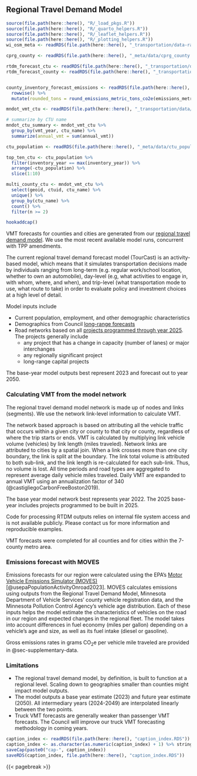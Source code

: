 ## Regional Travel Demand Model {#sec-regional-travel-demand-model}

```r
source(file.path(here::here(), "R/_load_pkgs.R"))
source(file.path(here::here(), "R/_quarto_helpers.R"))
source(file.path(here::here(), "R/_leaflet_helpers.R"))
source(file.path(here::here(), "R/_plotting_helpers.R"))
wi_osm_meta <- readRDS(file.path(here::here(), "_transportation/data-raw/wisdot/wi_osm_meta.RDS"))

cprg_county <- readRDS(file.path(here::here(), "_meta/data/cprg_county.RDS"))

rtdm_forecast_ctu <- readRDS(file.path(here::here(), "_transportation/data/rtdm_forecast_ctu.RDS"))
rtdm_forecast_county <- readRDS(file.path(here::here(), "_transportation/data/rtdm_forecast_county.RDS"))


county_inventory_forecast_emissions <- readRDS(file.path(here::here(), "_transportation/data/county_inventory_forecast_emissions.RDS")) %>%
  rowwise() %>%
  mutate(rounded_tons = round_emissions_metric_tons_co2e(emissions_metric_tons_co2e))

mndot_vmt_ctu <- readRDS(file.path(here::here(), "_transportation/data/mndot_vmt_ctu.RDS"))

# summarize by CTU name
mndot_ctu_summary <- mndot_vmt_ctu %>%
  group_by(vmt_year, ctu_name) %>%
  summarize(annual_vmt = sum(annual_vmt))

ctu_population <- readRDS(file.path(here::here(), "_meta/data/ctu_population.RDS"))

top_ten_ctu <- ctu_population %>%
  filter(inventory_year == max(inventory_year)) %>%
  arrange(-ctu_population) %>%
  slice(1:10)

multi_county_ctu <- mndot_vmt_ctu %>%
  select(geoid, ctuid, ctu_name) %>%
  unique() %>%
  group_by(ctu_name) %>%
  count() %>%
  filter(n >= 2)

hookaddcap()
```

VMT forecasts for counties and cities are generated from our [regional travel demand model](https://metrocouncil.org/Transportation/Performance/Travel-Forecasting.aspx). We use the most recent available model runs, concurrent with TPP amendments. 

The current regional travel demand forecast model (TourCast) is an activity-based model, which means that it simulates transportation decisions made by individuals ranging from long-term (e.g. regular work/school location, whether to own an automobile), day-level (e.g, what activities to engage in, with whom, where, and when), and trip-level (what transportation mode to use, what route to take) in order to evaluate policy and investment choices  at a high level of detail.

Model inputs include

- Current population, employment, and other demographic characteristics
- Demographics from Council [long-range forecasts](https://metrocouncil.org/Data-and-Maps/Research-and-Data/Thrive-2040-Forecasts.aspx) 
- Road networks based on all [projects programmed through year 2025](https://imagine2050.metrocouncil.org/reference-materials/transportation/long-range-highway-and-transit-capital-project-lists/). The projects generally include
  - any project that has a change in capacity (number of lanes) or major interchanges
  - any regionally significant project
  - long-range capital projects 

The base-year model outputs best represent 2023 and forecast out to year 2050. 

### Calculating VMT from the model network

The regional travel demand model network is made up of nodes and links (segments). We use the network link-level information to calculate VMT. 

The network based approach is based on attributing all the vehicle traffic that occurs within a given city or county to that city or county, regardless of where the trip starts or ends. VMT is calculated by multiplying link vehicle volume (vehicles) by link length (miles traveled). Network links are attributed to cities by a spatial join. When a link crosses more than one city boundary, the link is split at the boundary. The link total volume is attributed to both sub-link, and the link length is re-calculated for each sub-link. Thus, no volume is lost. All time periods and road types are aggregated to represent average daily vehicle miles traveled. Daily VMT are expanded to annual VMT using an annualization factor of 340 (@castigliegoCarbonFreeBoston2019).   

The base year model network best represents year 2022. The 2025 base-year includes projects programmed to be built in 2025. 

Code for processing RTDM outputs relies on internal file system access and is not available publicly. Please contact us for more information and reproducible examples. 

VMT forecasts were completed for all counties and for cities within the 7-county metro area. 

### Emissions forecast with MOVES  {#sec-emissions-forecast-with-moves}

Emissions forecasts for our region were calculated using the EPA's [Motor Vehicle Emissions Simulator (MOVES)](https://www.epa.gov/moves) [@usepaPopulationActivityOnroad2023]. MOVES calculates emissions using outputs from the Regional Travel Demand Model, Minnesota Department of Vehicle Services' county vehicle registration data, and the Minnesota Pollution Control Agency's vehicle age distribution. Each of these inputs helps the model estimate the characteristics of vehicles on the road in our region and expected changes in the regional fleet. The model takes into account differences in fuel economy (miles per gallon) depending on a vehicle's age and size, as well as its fuel intake (diesel or gasoline). 

Gross emissions rates in grams CO~2~e per vehicle mile traveled are provided in @sec-supplementary-data. 

<!-- Potentially add forecasting vmt quarto doc as appendix here -->

### Limitations

- The regional travel demand model, by definition, is built to function at a regional level. Scaling down to geographies smaller than counties might impact model outputs.
- The model outputs a base year estimate (2023) and future year estimate (2050). All intermediary years (2024-2049) are interpolated linearly between the two points.
- Truck VMT forecasts are generally weaker than passenger VMT forecasts. The Council will improve our truck VMT forecasting methodology in coming years. 
<!-- - Electric vehicles are somewhat accounted for in MOVES, but  -->


<!-- ## Data dictionaries -->

<!-- ```{r tbl-dot-vmt-meta} -->
<!-- #| tbl-cap: "County vehicle miles traveled metadata" -->
<!-- #| out-width: "95%" -->
<!-- dot_vmt_meta <- readRDS(file.path(here::here(), "_transportation/data/dot_vmt_meta.RDS")) -->

<!-- dot_vmt_meta %>% -->
<!--   gt() %>% -->
<!--   gt::opt_row_striping() %>% -->
<!--   tab_style( -->
<!--     style = cell_text(weight = "bold"), -->
<!--     locations = cells_column_labels() -->
<!--   ) %>% -->
<!--   gt::as_raw_html() -->
<!-- ``` -->


```r
caption_index <- readRDS(file.path(here::here(), "caption_index.RDS"))
caption_index <- as.character(as.numeric(caption_index) + 1) %>% stringr::str_pad(width = 2, side = "left", pad = "0")
saveCap(paste0("cap-", caption_index))
saveRDS(caption_index, file.path(here::here(), "caption_index.RDS"))
```
{{< pagebreak >}}

